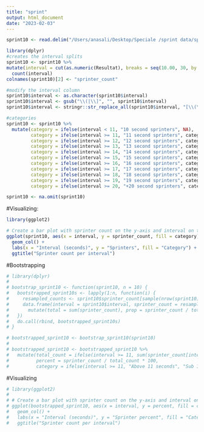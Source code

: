 ```yaml
---
title: "sprint"
output: html_document
date: "2023-02-03"
---
```



```r

sprint10 <- read.delim("/Users/anasali/Desktop/Speciale /sprint data/sprint10b.txt", header = TRUE, sep = ",")

library(dplyr)
#creates the interval splits
sprint10 <- sprint10 %>% 
mutate(interval = cut(as.numeric(Resultat), breaks = seq(10.00, 30, by = 0.1), include.lowest = FALSE)) %>% 
  count(interval) 
colnames(sprint10)[2] <- "sprinter_count"

#modify the interval column
sprint10$interval <- as.character(sprint10$interval)
sprint10$interval <- gsub("\\(|\\]", "", sprint10$interval)
sprint10$interval <- stringr::str_replace_all(sprint10$interval, "[\\(\\),]", "-")

#categories
sprint10 <- sprint10 %>% 
  mutate(category = ifelse(interval < 11, "10 second sprinters", NA),
         category = ifelse(interval >= 11, "11 second sprinters", category),
         category = ifelse(interval >= 12, "12 second sprinters", category),
         category = ifelse(interval >= 13, "13 second sprinters", category),
         category = ifelse(interval >= 14, "14 second sprinters", category),
         category = ifelse(interval >= 15, "15 second sprinters", category),
         category = ifelse(interval >= 16, "16 second sprinters", category),
         category = ifelse(interval >= 17, "17 second sprinters", category),
         category = ifelse(interval >= 18, "18 second sprinters", category),
         category = ifelse(interval >= 19, "19 second sprinters", category),
         category = ifelse(interval >= 20, "+20 second sprinters", category))

sprint10 <- na.omit(sprint10)
```

#Visualizing:
```r
library(ggplot2)

# Create a bar plot with sprinter count on the y-axis and interval on the x-axis
ggplot(sprint10, aes(x = interval, y = sprinter_count, fill = category)) +
  geom_col() +
  labs(x = "Interval (seconds)", y = "Sprinters", fill = "Category") +
  ggtitle("Sprinter count per interval")
```

#Bootstrapping
```r
# library(dplyr)
# 
# bootstrap_sprint10 <- function(sprint10, n = 10) {
#   bootstrapped_sprint10s <- lapply(1:n, function(i) {
#     resampled_counts <- sprint10$sprinter_count[sample(nrow(sprint10), replace = TRUE)]
#     data.frame(interval = sprint10$interval, sprinter_count = resampled_counts) %>% 
#       mutate(total = sum(sprinter_count), prop = sprinter_count / total)
#   })
#   do.call(rbind, bootstrapped_sprint10s)
# }

# bootstrapped_sprint10 <- bootstrap_sprint10(sprint10)
# 
# bootstrapped_sprint10 <- bootstrapped_sprint10 %>% 
#   mutate(total_count = ifelse(interval >= 11, sum(sprinter_count[interval >= 11]), sum(sprinter_count[interval < 11])),
#          percent = sprinter_count / total_count * 100,
#          category = ifelse(interval >= 11, "Above 11 seconds", "Sub 11 seconds"))

```

#Visualizing

```r
# library(ggplot2)
# 
# # Create a bar plot with sprinter count on the y-axis and interval on the x-axis
# ggplot(bootstrapped_sprint10, aes(x = interval, y = percent, fill = category)) +
#   geom_col() +
#   labs(x = "Interval (seconds)", y = "Sprinter percent", fill = "Category") +
#   ggtitle("Sprinter count per interval")


```


